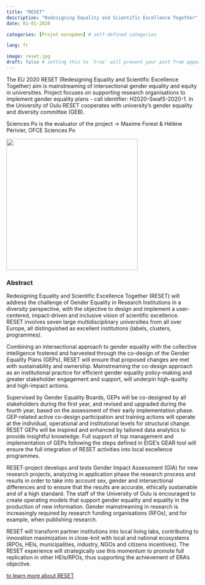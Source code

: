 ```yaml
---
title: "RESET"
description: "Redesigning Equality and Scientific Excellence Together"
date: 01-01-2020

categories: [Projet européen] # self-defined categories

lang: fr

image: reset.jpg
draft: false # setting this to `true` will prevent your post from appearing on your listing page until you're ready!
---
```


The EU 2020 RESET (Redesigning Equality and Scientific Excellence Together) aim is mainstreaming of intersectional gender equality and equity in universities. Project focuses on supporting research organisations to implement gender equality plans - call identifier: H2020-SwafS-2020-1. In the University of Oulu RESET cooperates with university's gender equality and diversity committee (GEB).

Sciences Po is the evaluator of the project -\> Maxime Forest & Hélène Périvier, OFCE Sciences Po

![](images/paste-81630BCB.png){width="344"}

### Abstract

Redesigning Equality and Scientific Excellence Together (RESET) will address the challenge of Gender Equality in Research Institutions in a diversity perspective, with the objective to design and implement a user-centered, impact-driven and inclusive vision of scientific excellence. RESET involves seven large multidisciplinary universities from all over Europe, all distinguished as excellent institutions (labels, clusters, programmes).

Combining an intersectional approach to gender equality with the collective intelligence fostered and harvested through the co-design of the Gender Equality Plans (GEPs), RESET will ensure that proposed changes are met with sustainability and ownership. Mainstreaming the co-design approach as an institutional practice for efficient gender equality policy-making and greater stakeholder engagement and support, will underpin high-quality and high-impact actions.

Supervised by Gender Equality Boards, GEPs will be co-designed by all stakeholders during the first year, and revised and upgraded during the fourth year, based on the assessment of their early implementation phase. GEP-related active co-design participation and training actions will operate at the individual, operational and institutional levels for structural change. RESET GEPs will be inspired and enhanced by tailored data analytics to provide insightful knowledge. Full support of top management and implementation of GEPs following the steps defined in EIGE's GEAR tool will ensure the full integration of RESET activities into local excellence programmes.

RESET-project develops and tests Gender Impact Assessment (GIA) for new research projects, analyzing in application phase the research process and results in order to take into account sex, gender and intersectional differences and to ensure that the results are accurate, ethically sustainable and of a high standard. The staff of the University of Oulu is encouraged to create operating models that support gender equality and equality in the production of new information. Gender mainstreaming in research is increasingly required by research funding organisations (RFOs), and for example, when publishing research.

RESET will transform partner institutions into local living labs, contributing to innovation maximization in close-knit with local and national ecosystems (RPOs, HEIs, municipalities, industry, NGOs and citizens incentives). The RESET experience will strategically use this momentum to promote full replication in other HEIs/RPOs, thus supporting the achievement of ERA's objective.

[to learn more about RESET](https://wereset.eu/)

